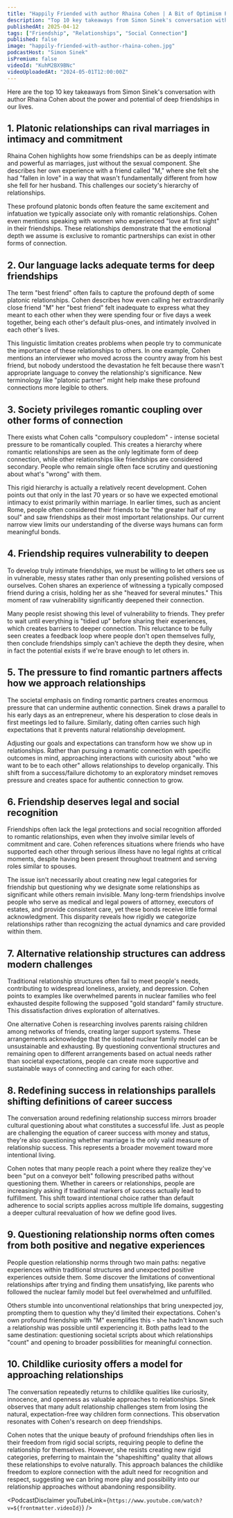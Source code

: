 ```yaml
---
title: "Happily Friended with author Rhaina Cohen | A Bit of Optimism Podcast"
description: "Top 10 key takeaways from Simon Sinek's conversation with author Rhaina Cohen about the power and potential of deep friendships in our lives."
publishedAt: 2025-04-12
tags: ["Friendship", "Relationships", "Social Connection"]
published: false
image: "happily-friended-with-author-rhaina-cohen.jpg"
podcastHost: "Simon Sinek"
isPremium: false
videoId: "KuhM2BX9BNc"
videoUploadedAt: "2024-05-01T12:00:00Z"
---
```



<PodcastSummaryPageLayout frontmatter={frontmatter}>

Here are the top 10 key takeaways from Simon Sinek's conversation with author Rhaina Cohen about the power and potential of deep friendships in our lives.

## 1. Platonic relationships can rival marriages in intimacy and commitment

Rhaina Cohen highlights how some friendships can be as deeply intimate and powerful as marriages, just without the sexual component. She describes her own experience with a friend called "M," where she felt she had "fallen in love" in a way that wasn't fundamentally different from how she fell for her husband. This challenges our society's hierarchy of relationships.

These profound platonic bonds often feature the same excitement and infatuation we typically associate only with romantic relationships. Cohen even mentions speaking with women who experienced "love at first sight" in their friendships. These relationships demonstrate that the emotional depth we assume is exclusive to romantic partnerships can exist in other forms of connection.

## 2. Our language lacks adequate terms for deep friendships

The term "best friend" often fails to capture the profound depth of some platonic relationships. Cohen describes how even calling her extraordinarily close friend "M" her "best friend" felt inadequate to express what they meant to each other when they were spending four or five days a week together, being each other's default plus-ones, and intimately involved in each other's lives.

This linguistic limitation creates problems when people try to communicate the importance of these relationships to others. In one example, Cohen mentions an interviewer who moved across the country away from his best friend, but nobody understood the devastation he felt because there wasn't appropriate language to convey the relationship's significance. New terminology like "platonic partner" might help make these profound connections more legible to others.

## 3. Society privileges romantic coupling over other forms of connection

There exists what Cohen calls "compulsory coupledom" - intense societal pressure to be romantically coupled. This creates a hierarchy where romantic relationships are seen as the only legitimate form of deep connection, while other relationships like friendships are considered secondary. People who remain single often face scrutiny and questioning about what's "wrong" with them.

This rigid hierarchy is actually a relatively recent development. Cohen points out that only in the last 70 years or so have we expected emotional intimacy to exist primarily within marriage. In earlier times, such as ancient Rome, people often considered their friends to be "the greater half of my soul" and saw friendships as their most important relationships. Our current narrow view limits our understanding of the diverse ways humans can form meaningful bonds.

## 4. Friendship requires vulnerability to deepen

To develop truly intimate friendships, we must be willing to let others see us in vulnerable, messy states rather than only presenting polished versions of ourselves. Cohen shares an experience of witnessing a typically composed friend during a crisis, holding her as she "heaved for several minutes." This moment of raw vulnerability significantly deepened their connection.

Many people resist showing this level of vulnerability to friends. They prefer to wait until everything is "tidied up" before sharing their experiences, which creates barriers to deeper connection. This reluctance to be fully seen creates a feedback loop where people don't open themselves fully, then conclude friendships simply can't achieve the depth they desire, when in fact the potential exists if we're brave enough to let others in.

## 5. The pressure to find romantic partners affects how we approach relationships

The societal emphasis on finding romantic partners creates enormous pressure that can undermine authentic connection. Sinek draws a parallel to his early days as an entrepreneur, where his desperation to close deals in first meetings led to failure. Similarly, dating often carries such high expectations that it prevents natural relationship development.

Adjusting our goals and expectations can transform how we show up in relationships. Rather than pursuing a romantic connection with specific outcomes in mind, approaching interactions with curiosity about "who we want to be to each other" allows relationships to develop organically. This shift from a success/failure dichotomy to an exploratory mindset removes pressure and creates space for authentic connection to grow.

## 6. Friendship deserves legal and social recognition

Friendships often lack the legal protections and social recognition afforded to romantic relationships, even when they involve similar levels of commitment and care. Cohen references situations where friends who have supported each other through serious illness have no legal rights at critical moments, despite having been present throughout treatment and serving roles similar to spouses.

The issue isn't necessarily about creating new legal categories for friendship but questioning why we designate some relationships as significant while others remain invisible. Many long-term friendships involve people who serve as medical and legal powers of attorney, executors of estates, and provide consistent care, yet these bonds receive little formal acknowledgment. This disparity reveals how rigidly we categorize relationships rather than recognizing the actual dynamics and care provided within them.

## 7. Alternative relationship structures can address modern challenges

Traditional relationship structures often fail to meet people's needs, contributing to widespread loneliness, anxiety, and depression. Cohen points to examples like overwhelmed parents in nuclear families who feel exhausted despite following the supposed "gold standard" family structure. This dissatisfaction drives exploration of alternatives.

One alternative Cohen is researching involves parents raising children among networks of friends, creating larger support systems. These arrangements acknowledge that the isolated nuclear family model can be unsustainable and exhausting. By questioning conventional structures and remaining open to different arrangements based on actual needs rather than societal expectations, people can create more supportive and sustainable ways of connecting and caring for each other.

## 8. Redefining success in relationships parallels shifting definitions of career success

The conversation around redefining relationship success mirrors broader cultural questioning about what constitutes a successful life. Just as people are challenging the equation of career success with money and status, they're also questioning whether marriage is the only valid measure of relationship success. This represents a broader movement toward more intentional living.

Cohen notes that many people reach a point where they realize they've been "put on a conveyor belt" following prescribed paths without questioning them. Whether in careers or relationships, people are increasingly asking if traditional markers of success actually lead to fulfillment. This shift toward intentional choice rather than default adherence to social scripts applies across multiple life domains, suggesting a deeper cultural reevaluation of how we define good lives.

## 9. Questioning relationship norms often comes from both positive and negative experiences

People question relationship norms through two main paths: negative experiences within traditional structures and unexpected positive experiences outside them. Some discover the limitations of conventional relationships after trying and finding them unsatisfying, like parents who followed the nuclear family model but feel overwhelmed and unfulfilled.

Others stumble into unconventional relationships that bring unexpected joy, prompting them to question why they'd limited their expectations. Cohen's own profound friendship with "M" exemplifies this - she hadn't known such a relationship was possible until experiencing it. Both paths lead to the same destination: questioning societal scripts about which relationships "count" and opening to broader possibilities for meaningful connection.

## 10. Childlike curiosity offers a model for approaching relationships

The conversation repeatedly returns to childlike qualities like curiosity, innocence, and openness as valuable approaches to relationships. Sinek observes that many adult relationship challenges stem from losing the natural, expectation-free way children form connections. This observation resonates with Cohen's research on deep friendships.

Cohen notes that the unique beauty of profound friendships often lies in their freedom from rigid social scripts, requiring people to define the relationship for themselves. However, she resists creating new rigid categories, preferring to maintain the "shapeshifting" quality that allows these relationships to evolve naturally. This approach balances the childlike freedom to explore connection with the adult need for recognition and respect, suggesting we can bring more play and possibility into our relationship approaches without abandoning responsibility.

<PodcastDisclaimer
  youTubeLink={`https://www.youtube.com/watch?v=${frontmatter.videoId}`}
/>

</PodcastSummaryPageLayout>
